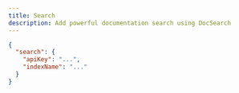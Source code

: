 ```yaml
---
title: Search
description: Add powerful documentation search using DocSearch
---
```


```json title="docs.json" foo="bar"
{
  "search": {
    "apiKey": "...",
    "indexName": "..."
  }
}
```
